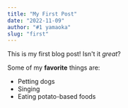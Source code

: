 ```yaml
---
title: "My First Post"
date: "2022-11-09"
author: "#1 yamaoka"
slug: "first"
---
```


This is my first blog post! Isn't it *great*?

Some of my **favorite** things are:

* Petting dogs
* Singing
* Eating potato-based foods